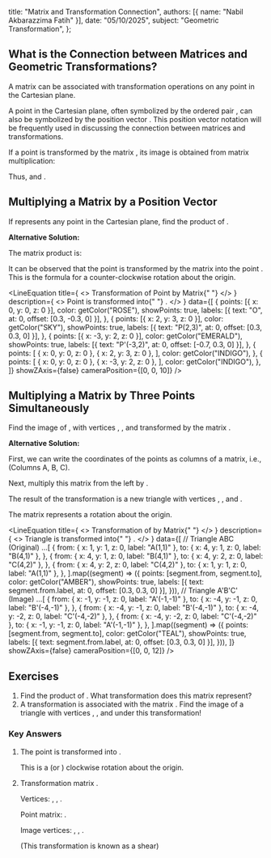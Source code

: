 
  title: "Matrix and Transformation Connection",
  authors: [{ name: "Nabil Akbarazzima Fatih" }],
  date: "05/10/2025",
  subject: "Geometric Transformation",
};

## What is the Connection between Matrices and Geometric Transformations?

A <InlineMath math="2 \times 2" /> matrix can be associated with transformation operations on any point in the Cartesian plane.

A point in the Cartesian plane, often symbolized by the ordered pair <InlineMath math="(x,y)" />, can also be symbolized by the position vector <InlineMath math="\begin{pmatrix} x \\ y \end{pmatrix}" />. This position vector notation will be frequently used in discussing the connection between matrices and transformations.

If a point <InlineMath math="P(x,y)" /> is transformed by the matrix <InlineMath math="M = \begin{pmatrix} a & b \\ c & d \end{pmatrix}" />, its image <InlineMath math="P'(x',y')" /> is obtained from matrix multiplication:

<BlockMath math="\begin{pmatrix} x' \\ y' \end{pmatrix} = \begin{pmatrix} a & b \\ c & d \end{pmatrix} \begin{pmatrix} x \\ y \end{pmatrix} = \begin{pmatrix} ax + by \\ cx + dy \end{pmatrix}" />

Thus, <InlineMath math="x' = ax + by" /> and <InlineMath math="y' = cx + dy" />.

## Multiplying a Matrix by a Position Vector

If <InlineMath math="\begin{pmatrix} x \\ y \end{pmatrix}" /> represents any point in the Cartesian plane, find the product of <InlineMath math="\begin{pmatrix} 0 & -1 \\ 1 & 0 \end{pmatrix} \begin{pmatrix} x \\ y \end{pmatrix}" />.

**Alternative Solution:**

The matrix product is:

<BlockMath math="\begin{pmatrix} 0 & -1 \\ 1 & 0 \end{pmatrix} \begin{pmatrix} x \\ y \end{pmatrix} = \begin{pmatrix} (0)(x) + (-1)(y) \\ (1)(x) + (0)(y) \end{pmatrix} = \begin{pmatrix} -y \\ x \end{pmatrix}" />

It can be observed that the point <InlineMath math="(x,y)" /> is transformed by the matrix <InlineMath math="\begin{pmatrix} 0 & -1 \\ 1 & 0 \end{pmatrix}" /> into the point <InlineMath math="(-y,x)" />. This is the formula for a <InlineMath math="90^\circ" /> counter-clockwise rotation about the origin.

<LineEquation
  title={
    <>
      Transformation of Point <InlineMath math="P(2,3)" /> by Matrix{" "}
      <InlineMath math="\begin{pmatrix} 0 & -1 \\ 1 & 0 \end{pmatrix}" />
    </>
  }
  description={
    <>
      Point <InlineMath math="P(2,3)" /> is transformed into{" "}
      <InlineMath math="P'(-3,2)" />.
    </>
  }
  data={[
    {
      points: [{ x: 0, y: 0, z: 0 }],
      color: getColor("ROSE"),
      showPoints: true,
      labels: [{ text: "O", at: 0, offset: [0.3, -0.3, 0] }],
    },
    {
      points: [{ x: 2, y: 3, z: 0 }],
      color: getColor("SKY"),
      showPoints: true,
      labels: [{ text: "P(2,3)", at: 0, offset: [0.3, 0.3, 0] }],
    },
    {
      points: [{ x: -3, y: 2, z: 0 }],
      color: getColor("EMERALD"),
      showPoints: true,
      labels: [{ text: "P'(-3,2)", at: 0, offset: [-0.7, 0.3, 0] }],
    },
    {
      points: [
        { x: 0, y: 0, z: 0 },
        { x: 2, y: 3, z: 0 },
      ],
      color: getColor("INDIGO"),
    },
    {
      points: [
        { x: 0, y: 0, z: 0 },
        { x: -3, y: 2, z: 0 },
      ],
      color: getColor("INDIGO"),
    },
  ]}
  showZAxis={false}
  cameraPosition={[0, 0, 10]}
/>

## Multiplying a Matrix by Three Points Simultaneously

Find the image of <InlineMath math="\triangle ABC" />, with vertices <InlineMath math="A(1,1)" />, <InlineMath math="B(4,1)" />, and <InlineMath math="C(4,2)" /> transformed by the matrix <InlineMath math="\begin{pmatrix} -1 & 0 \\ 0 & -1 \end{pmatrix}" />.

**Alternative Solution:**

First, we can write the coordinates of the points as columns of a matrix, i.e., <InlineMath math="\begin{pmatrix} 1 & 4 & 4 \\ 1 & 1 & 2 \end{pmatrix}" /> (Columns A, B, C).

Next, multiply this matrix from the left by <InlineMath math="\begin{pmatrix} -1 & 0 \\ 0 & -1 \end{pmatrix}" />.

<div className="flex flex-col gap-4">
  <BlockMath math="\begin{pmatrix} -1 & 0 \\ 0 & -1 \end{pmatrix} \begin{pmatrix} 1 & 4 & 4 \\ 1 & 1 & 2 \end{pmatrix} = \begin{pmatrix} (-1)(1)+(0)(1) & (-1)(4)+(0)(1) & (-1)(4)+(0)(2) \\ (0)(1)+(-1)(1) & (0)(4)+(-1)(1) & (0)(4)+(-1)(2) \end{pmatrix}" />
  <BlockMath math="= \begin{pmatrix} -1 & -4 & -4 \\ -1 & -1 & -2 \end{pmatrix}" />
</div>

The result of the transformation is a new triangle <InlineMath math="\triangle A'B'C'" /> with vertices <InlineMath math="A'(-1,-1)" />, <InlineMath math="B'(-4,-1)" />, and <InlineMath math="C'(-4,-2)" />.

The matrix <InlineMath math="\begin{pmatrix} -1 & 0 \\ 0 & -1 \end{pmatrix}" /> represents a <InlineMath math="180^\circ" /> rotation about the origin.

<LineEquation
  title={
    <>
      Transformation of <InlineMath math="\triangle ABC" /> by Matrix{" "}
      <InlineMath math="\begin{pmatrix} -1 & 0 \\ 0 & -1 \end{pmatrix}" />
    </>
  }
  description={
    <>
      Triangle <InlineMath math="ABC" /> is transformed into{" "}
      <InlineMath math="A'B'C'" />.
    </>
  }
  data={[
    // Triangle ABC (Original)
    ...[
      {
        from: { x: 1, y: 1, z: 0, label: "A(1,1)" },
        to: { x: 4, y: 1, z: 0, label: "B(4,1)" },
      },
      {
        from: { x: 4, y: 1, z: 0, label: "B(4,1)" },
        to: { x: 4, y: 2, z: 0, label: "C(4,2)" },
      },
      {
        from: { x: 4, y: 2, z: 0, label: "C(4,2)" },
        to: { x: 1, y: 1, z: 0, label: "A(1,1)" },
      },
    ].map((segment) => ({
      points: [segment.from, segment.to],
      color: getColor("AMBER"),
      showPoints: true,
      labels: [{ text: segment.from.label, at: 0, offset: [0.3, 0.3, 0] }],
    })),
    // Triangle A'B'C' (Image)
    ...[
      {
        from: { x: -1, y: -1, z: 0, label: "A'(-1,-1)" },
        to: { x: -4, y: -1, z: 0, label: "B'(-4,-1)" },
      },
      {
        from: { x: -4, y: -1, z: 0, label: "B'(-4,-1)" },
        to: { x: -4, y: -2, z: 0, label: "C'(-4,-2)" },
      },
      {
        from: { x: -4, y: -2, z: 0, label: "C'(-4,-2)" },
        to: { x: -1, y: -1, z: 0, label: "A'(-1,-1)" },
      },
    ].map((segment) => ({
      points: [segment.from, segment.to],
      color: getColor("TEAL"),
      showPoints: true,
      labels: [{ text: segment.from.label, at: 0, offset: [0.3, 0.3, 0] }],
    })),
  ]}
  showZAxis={false}
  cameraPosition={[0, 0, 12]}
/>

## Exercises

1.  Find the product of <InlineMath math="\begin{pmatrix} 0 & 1 \\ -1 & 0 \end{pmatrix} \begin{pmatrix} x \\ y \end{pmatrix}" />. What transformation does this matrix represent?
2.  A transformation is associated with the matrix <InlineMath math="\begin{pmatrix} 1 & 2 \\ 0 & 1 \end{pmatrix}" />. Find the image of a triangle with vertices <InlineMath math="A(2,0)" />, <InlineMath math="B(2,1)" />, and <InlineMath math="C(0,1)" /> under this transformation!

### Key Answers

1.  <BlockMath math="\begin{pmatrix} 0 & 1 \\ -1 & 0 \end{pmatrix} \begin{pmatrix} x \\ y \end{pmatrix} = \begin{pmatrix} (0)(x) + (1)(y) \\ (-1)(x) + (0)(y) \end{pmatrix} = \begin{pmatrix} y \\ -x \end{pmatrix}" />

    The point <InlineMath math="(x,y)" /> is transformed into <InlineMath math="(y,-x)" />.

    This is a <InlineMath math="-90^\circ" /> (or <InlineMath math="270^\circ" />) clockwise rotation about the origin.

2.  Transformation matrix <InlineMath math="M = \begin{pmatrix} 1 & 2 \\ 0 & 1 \end{pmatrix}" />.

    Vertices: <InlineMath math="A(2,0)" />, <InlineMath math="B(2,1)" />, <InlineMath math="C(0,1)" />.

    Point matrix: <InlineMath math="\begin{pmatrix} 2 & 2 & 0 \\ 0 & 1 & 1 \end{pmatrix}" />.

    <div className="flex flex-col gap-4">
      <BlockMath math="\begin{pmatrix} 1 & 2 \\ 0 & 1 \end{pmatrix} \begin{pmatrix} 2 & 2 & 0 \\ 0 & 1 & 1 \end{pmatrix} = \begin{pmatrix} (1)(2)+(2)(0) & (1)(2)+(2)(1) & (1)(0)+(2)(1) \\ (0)(2)+(1)(0) & (0)(2)+(1)(1) & (0)(0)+(1)(1) \end{pmatrix}" />
      <BlockMath math="= \begin{pmatrix} 2+0 & 2+2 & 0+2 \\ 0+0 & 0+1 & 0+1 \end{pmatrix} = \begin{pmatrix} 2 & 4 & 2 \\ 0 & 1 & 1 \end{pmatrix}" />
    </div>

    Image vertices: <InlineMath math="A'(2,0)" />, <InlineMath math="B'(4,1)" />, <InlineMath math="C'(2,1)" />.

    (This transformation is known as a shear)
